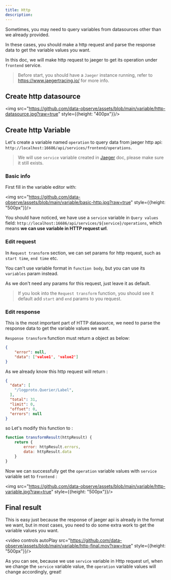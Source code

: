 ```yaml
---
title: Http
description:
---
```



Sometimes, you may need to query variables from datasources other than we already provided.  

In these cases, you should  make a http request and parse the response data to get the variable values you want.

In this doc, we will make http request to jaeger to get its operation under `frontend` service.

> Before start, you should have a <Code>Jaeger</Code> instance running, refer to https://www.jaegertracing.io/ for more info.

## Create http datasource

<img src="https://github.com/data-observe/assets/blob/main/variable/http-datasource.jpg?raw=true" style={{height: "400px"}}/>

## Create http Variable

Let's create a variable named `operation` to query data from jaeger http api: `http://localhost:16686/api/services/frontend/operations`.

> We will use `service` variable created in [Jaeger](/docs/variable-jaeger#jaeger-services) doc, please make sure it still exists.

### Basic info 

First fill in the variable editor with: 

<img src="https://github.com/data-observe/assets/blob/main/variable/basic-http.jpg?raw=true" style={{height: "500px"}}/>

You should have noticed, we have use a `service` variable in  `Query values` field: `http://localhost:16686/api/services/${service}/operations`, which means **we can use variable in HTTP request url**.


### Edit request 

In `Request transform` section, we can set params for http request, such as `start time`, `end time` etc.

You can't use variable format in  `function body`, but you can use its `variables` param instead.

As we don't need any params for this request, just leave it as default.

> If you look into the `Request transform` function, you should see it default add `start` and `end` params to you request.

### Edit response

This is the most important part of HTTP datasource, we need to parse the response data to get the variable values we want.

`Response transform` function must return a object as below: 

```json 
{
    "error": null,
    "data": ['value1', 'value2']
}
```

As we already know this http request will return :

```json
{
  "data": [
    "/logproto.Querier/Label",
  ],
  "total": 31,
  "limit": 0,
  "offset": 0,
  "errors": null
}
```
so Let's modify this function to :

```js
function transformResult(httpResult) {
    return {
        error: httpResult.errors,
        data: httpResult.data
    }
}
```

Now we can successfully get the `operation` variable values with `service` variable set to `frontend` :

<img src="https://github.com/data-observe/assets/blob/main/variable/http-variable.jpg?raw=true" style={{height: "500px"}}/>

## Final result 

This is easy just because the response of jaeger api is already in the format we want, but in most cases, you need to do some extra work to get the variable values you want.

<video controls autoPlay src="https://github.com/data-observe/assets/blob/main/variable/http-final.mov?raw=true" style={{height: "500px"}}/>

As you can see, because we use `service` variable in Http request url, when we change the `service` variable value, the `operation` variable values will change accordingly, great!








